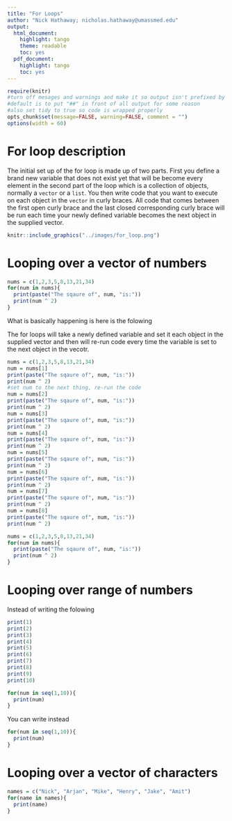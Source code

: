 ```yaml
---
title: "For Loops"
author: "Nick Hathaway; nicholas.hathaway@umassmed.edu"
output:
  html_document:
    highlight: tango
    theme: readable
    toc: yes
  pdf_document:
    highlight: tango
    toc: yes
---
```


```r
require(knitr)
#turn off mesages and warnings and make it so output isn't prefixed by anything,
#default is to put "##" in front of all output for some reason
#also set tidy to true so code is wrapped properly 
opts_chunk$set(message=FALSE, warning=FALSE, comment = "")
options(width = 60)
```

# For loop description
The initial set up of the for loop is made up of two parts. First you define a brand new variable that does not exist yet that will be become every element in the second part of the loop which is a collection of objects, normally a `vector` or a `list`. You then write code that you want to execute on each object in the `vector` in curly braces. All code that comes between the first open curly brace and the last closed corresponding curly brace will be run each time your newly defined variable becomes the next object in the supplied vector. 

```r
knitr::include_graphics("../images/for_loop.png")
```

# Looping over a vector of numbers
```r
nums = c(1,2,3,5,8,13,21,34)
for(num in nums){
  print(paste("The sqaure of", num, "is:"))
  print(num ^ 2)
}
```
What is basically happening is here is the folowing 

The for loops will take a newly defined variable and set it each object in the supplied vector and then will re-run code every time the variable is set to the next object in the vecotr. 

```r
nums = c(1,2,3,5,8,13,21,34)
num = nums[1]
print(paste("The sqaure of", num, "is:"))
print(num ^ 2)
#set num to the next thing, re-run the code
num = nums[2]
print(paste("The sqaure of", num, "is:"))
print(num ^ 2)
num = nums[3]
print(paste("The sqaure of", num, "is:"))
print(num ^ 2)
num = nums[4]
print(paste("The sqaure of", num, "is:"))
print(num ^ 2)
num = nums[5]
print(paste("The sqaure of", num, "is:"))
print(num ^ 2)
num = nums[6]
print(paste("The sqaure of", num, "is:"))
print(num ^ 2)
num = nums[7]
print(paste("The sqaure of", num, "is:"))
print(num ^ 2)
num = nums[8]
print(paste("The sqaure of", num, "is:"))
print(num ^ 2)
```
```r
nums = c(1,2,3,5,8,13,21,34)
for(num in nums){
  print(paste("The sqaure of", num, "is:"))
  print(num ^ 2)
}
```
# Looping over range of numbers
Instead of writing the folowing 

```r
print(1)
print(2)
print(3)
print(4)
print(5)
print(6)
print(7)
print(8)
print(9)
print(10)
```
```r
for(num in seq(1,10)){
  print(num)
}
```

You can write instead

```r
for(num in seq(1,10)){
  print(num)
}
```

# Looping over a vector of characters
```r
names = c("Nick", "Arjan", "Mike", "Henry", "Jake", "Amit")
for(name in names){
  print(name)
}
```


